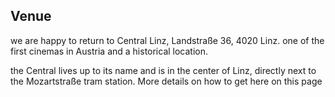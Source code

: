 
<section className="text about" id="venue">

## Venue

we are happy to return to Central Linz, Landstraße 36, 4020 Linz. one of the first cinemas in Austria and a historical location.

the Central lives up to its name and is in the center of Linz, directly next to the Mozartstraße tram station. More details on how to get here <Link href="/how-to-get-here"><a>on this page</a></Link>

</section>

<FullImage src="/static/assets/central.jpg" alt="Central Linz" />
